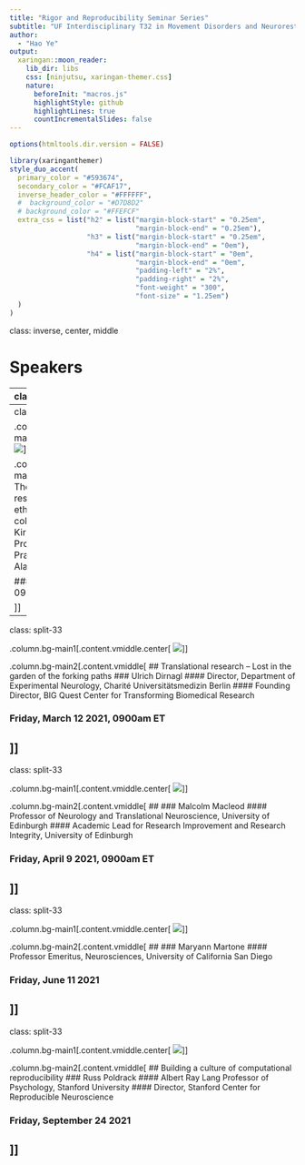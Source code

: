 ```yaml
---
title: "Rigor and Reproducibility Seminar Series"
subtitle: "UF Interdisciplinary T32 in Movement Disorders and Neurorestoration"  
author: 
  - "Hao Ye"
output:
  xaringan::moon_reader:
    lib_dir: libs
    css: [ninjutsu, xaringan-themer.css]
    nature:
      beforeInit: "macros.js"
      highlightStyle: github
      highlightLines: true
      countIncrementalSlides: false
---
```


```r
options(htmltools.dir.version = FALSE)
```

```r
library(xaringanthemer)
style_duo_accent(
  primary_color = "#593674",
  secondary_color = "#FCAF17",
  inverse_header_color = "#FFFFFF", 
  #  background_color = "#D7D8D2"
  # background_color = "#FFEFCF"
  extra_css = list("h2" = list("margin-block-start" = "0.25em", 
                               "margin-block-end" = "0.25em"), 
                   "h3" = list("margin-block-start" = "0.25em", 
                               "margin-block-end" = "0em"), 
                   "h4" = list("margin-block-start" = "0em", 
                               "margin-block-end" = "0em", 
                               "padding-left" = "2%", 
                               "padding-right" = "2%", 
                               "font-weight" = "300", 
                               "font-size" = "1.25em")
  )
)
```
class: inverse, center, middle

# Speakers

---
class: split-33

.column.bg-main1[.content.vmiddle.center[
![](../static/images/emily_sena.jpg)
]]

.column.bg-main2[.content.vmiddle[
## Why & how to embrace Open Science
### Emily Sena
#### Stroke Association Kirby Laing Foundation Senior Lecturer, University of Edinburgh
#### Editor-in-Chief, BMJ Open Science

### Friday, January 15 2021, 0900am ET

]]
---
class: split-33

.column.bg-main1[.content.vmiddle.center[
![](../static/images/kirstie_whitaker.jpg)
]]

.column.bg-main2[.content.vmiddle[
## The Turing Way: Empower researchers in reproducible, ethical, inclusive and collaborative science
### Kirstie Whitaker
#### Programme Lead for Tools, Practices and Systems, The Alan Turing Institute

### Friday, February 12 2021, 0900am ET

]]
---
class: split-33

.column.bg-main1[.content.vmiddle.center[
![](../static/images/ulrich_dirnagl.jpg)
]]

.column.bg-main2[.content.vmiddle[
## Translational research – Lost in the garden of the forking paths
### Ulrich Dirnagl
#### Director, Department of Experimental Neurology, Charité Universitätsmedizin Berlin
#### Founding Director, BIG Quest Center for Transforming Biomedical Research

### Friday, March 12 2021, 0900am ET

]]
---
class: split-33

.column.bg-main1[.content.vmiddle.center[
![](../static/images/malcolm_macleod.jpg)
]]

.column.bg-main2[.content.vmiddle[
## 
### Malcolm Macleod
#### Professor of Neurology and Translational Neuroscience, University of Edinburgh
#### Academic Lead for Research Improvement and Research Integrity, University of Edinburgh

### Friday, April 9 2021, 0900am ET

]]
---
class: split-33

.column.bg-main1[.content.vmiddle.center[
![](../static/images/maryann_martone.jpg)
]]

.column.bg-main2[.content.vmiddle[
## 
### Maryann Martone
#### Professor Emeritus, Neurosciences, University of California San Diego

### Friday, June 11 2021

]]
---
class: split-33

.column.bg-main1[.content.vmiddle.center[
![](../static/images/russ_poldrack.jpg)
]]

.column.bg-main2[.content.vmiddle[
## Building a culture of computational reproducibility
### Russ Poldrack
#### Albert Ray Lang Professor of Psychology, Stanford University
#### Director, Stanford Center for Reproducible Neuroscience

### Friday, September 24 2021

]]
---